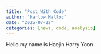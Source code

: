 ```yaml
---
title: "Post With Code"
author: "Harlow Malloc"
date: "2025-07-22"
categories: [news, code, analysis]
---
```


Hello my name is Haejin Harry Yoon